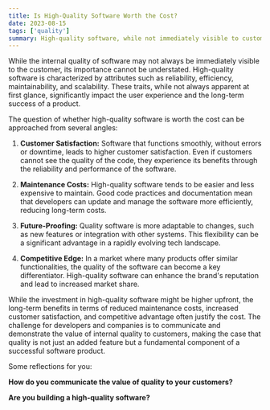 ```yaml
---
title: Is High-Quality Software Worth the Cost?
date: 2023-08-15
tags: ['quality']
summary: High-quality software, while not immediately visible to customers, offers long-term benefits such as lower maintenance costs, improved user satisfaction, and competitive advantage. These advantages justify the initial investment, underscoring the value of prioritizing internal quality in software development.
---
```


While the internal quality of software may not always be immediately visible to the customer, 
its importance cannot be understated. High-quality software is characterized by attributes such as 
reliability, efficiency, maintainability, and scalability. These traits, while not always apparent at 
first glance, significantly impact the user experience and the long-term success of a product.

The question of whether high-quality software is worth the cost can be approached from several angles:

1. **Customer Satisfaction:** Software that functions smoothly, without errors or downtime, leads to higher customer satisfaction. 
Even if customers cannot see the quality of the code, they experience its benefits through the reliability and performance of the software.

2. **Maintenance Costs:** High-quality software tends to be easier and less expensive to maintain. 
Good code practices and documentation mean that developers can update and manage the software more efficiently, reducing long-term costs.

3. **Future-Proofing:** Quality software is more adaptable to changes, such as new features or integration with other systems. 
This flexibility can be a significant advantage in a rapidly evolving tech landscape.

4. **Competitive Edge:** In a market where many products offer similar functionalities, the quality of the software can become 
a key differentiator. High-quality software can enhance the brand's reputation and lead to increased market share.

While the investment in high-quality software might be higher upfront, the long-term benefits in terms of reduced maintenance costs, increased customer satisfaction, and competitive advantage often justify the cost. 
The challenge for developers and companies is to communicate and demonstrate the value of internal quality to customers, making the case that quality is not just an added feature but a fundamental component of a successful software product.

Some reflections for you:

 **How do you communicate the value of quality to your customers?**

 **Are you building a high-quality software?**